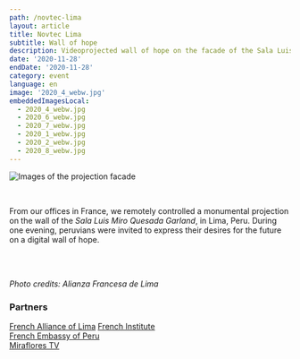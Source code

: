 ```yaml
---
path: /novtec-lima
layout: article
title: Novtec Lima
subtitle: Wall of hope
description: Videoprojected wall of hope on the facade of the Sala Luis Miro Quesada Garland in Lima, Peru. Organised by the French Alliance of Lima. Controlled remotely from France.
date: '2020-11-28'
endDate: '2020-11-28'
category: event
language: en
image: '2020_4_webw.jpg'
embeddedImagesLocal:
  - 2020_4_webw.jpg
  - 2020_6_webw.jpg
  - 2020_7_webw.jpg
  - 2020_1_webw.jpg
  - 2020_2_webw.jpg
  - 2020_8_webw.jpg
---
```


![Images of the projection facade](2020_4_webw.jpg)

<br />

From our offices in France, we remotely controlled a monumental projection on the wall of the _Sala Luis Miro Quesada Garland_, in Lima, Peru.
During one evening, peruvians were invited to express their desires for the future on a digital wall of hope.

<br />
<br />

<ImageGrid props={props} />

_Photo credits: Alianza Francesa de Lima_

### Partners

[French Alliance of Lima](https://www.alianzafrancesa.org.pe/)
[French Institute](https://www.institutfrancais.com/)  
[French Embassy of Peru](https://peru.ambafrance.org/)  
[Miraflores TV](https://miraflorestv.pe/)
